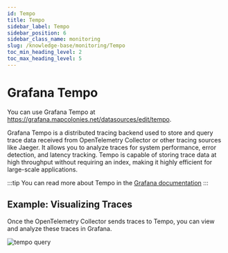 ```yaml
---
id: Tempo
title: Tempo
sidebar_label: Tempo
sidebar_position: 6
sidebar_class_name: monitoring
slug: /knowledge-base/monitoring/Tempo
toc_min_heading_level: 2
toc_max_heading_level: 5
---
```



# Grafana Tempo

You can use Grafana Tempo at https://grafana.mapcolonies.net/datasources/edit/tempo.

Grafana Tempo is a distributed tracing backend used to store and query trace data received from OpenTelemetry Collector or
other tracing sources like Jaeger. It allows you to analyze traces for system performance, error detection, and latency
tracking. Tempo is capable of storing trace data at high throughput without requiring an index, making it highly efficient for
large-scale applications.

:::tip
You can read more about Tempo in the [Grafana documentation](https://grafana.com/docs/tempo/latest/)
:::

## Example: Visualizing Traces
Once the OpenTelemetry Collector sends traces to Tempo, you can view and analyze these traces in Grafana.

![tempo query](./img/tempo/tempo-query.png)
